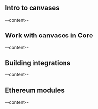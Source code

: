 

<ScrollableAnchor id="intro-to-canvases"><div>

## Intro to canvases
--content--

</div></ScrollableAnchor>

<ScrollableAnchor id="work-with-canvases-in-core"><div>

## Work with canvases in Core
--content--

</div></ScrollableAnchor>

<ScrollableAnchor id="building-integrations"><div>

## Building integrations
--content--

</div></ScrollableAnchor>

<ScrollableAnchor id="ethereum-modules"><div>

## Ethereum modules
--content--

</div></ScrollableAnchor>
